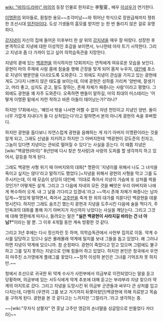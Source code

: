 [[wiki: "마의(드라마)" 마의]]의 등장 인물로 한자로는 李聖夏., 배우 [[이상우(1980)|이상우]]가 연기한다.

[[이명환]]의 외아들로, 훤칠한 용모~~조각미남~~와 뛰어난 학식으로 장원급제까지 쟁취한 조선시대 [[엄친아]]이다. 도성 기생들의 흠모를 받지만 눈 한 번 돌리지 않은 걸로 유명하다. 

[[강지녕]]이 자신의 집에 들어온 이후부터 한 살 위의 [[강지녕]]을 매우 잘 따랐다. 성장한 후 본격적으로 지녕에 대한 이성적인 호감을 보이면서, 누나한테 야자 트기 시작한다. 그리고 지녕과 좀 더 가까이 있고 싶어 의학습독관을 지망한다.

지녕의 곁에 있는 [[백광현(마의)|백광현]]을 의식하지만 12회까지는 연적에게 여유로운 모습을 보인다. 광현이 마의 주제에 사람 몸에 침술을 행해 곤장을 맞게 되어 몸져 누우자, [[대인배]] 포스로 지녕이 병문안을 다녀오도록 도와준다. 그 외에도 지녕이 관심을 가지고 있는 광현에게도 그다지 나쁘지 않은 태도를 보이는데, 이에 광현은 성하를 가리켜 '양반에, 잘생기고, 머리 좋고, 심지도 곧고, 말도 잘하는, 존재 자체가 짜증나는 사람'이라고 평했다. 그 외에도 광현을 꽤 자주 도와준다. 오죽하면 팬들이 말하길, 마의 최대의 미스테리는 '어떻게 이명환 밑에서 저런 착하고 바른 아들이 태어났는가?'라나?

하지만 17회에서는, '혜민서 밖을 나서면 어쩔 수 없이 자넨 천민이고 지녕인 양반. 둘이 너무 가깝게 지내다가 둘 다 상처입는다'라고 말하면서 본의 아니게 광현의 속을 후벼팠다.  

하지만 광현을 돕다보니 자연스럽게 광현을 음해하는 게 자기 아버지 이명환이라는 것을 알게 되고, 그래도 신념을 지키려고 하지만 그 아버지한테 '백광현이 강도준의 친자고, 그놈이 있다면 지녕이는 관비로 떨어질 수 있다'는 사실을 듣는다. 이 때쯤 지녕은 [wiki:"백광현(마의)" 8년만에 다시 찾은 첫사랑]과 사랑의 도피를 할 생각까지 하고 있어서, 갈등을 하게 된다. 

그래도 백광현 사형 위기 때 아버지와의 대화[* 명환이 '지녕이를 위해서 나도 그 녀석을 죽이고 싶지는 않다'라고 말하기도 했었다.]+지녕을 위해서 광현의 사형을 막고 그를 도주시키는데, 이 때 모습이 상당히 대인배. '이대로 죽어서 지녕이 가슴에 또 상처를 박을 것인가? 어떻게든 살게. 그리고 그 다음에 자네의 모든 것을 빼앗은 우리 아버지와 나에게 복수하러 오게. 내 그 날을 기다리고 있겠네.'라고 ~~역시 존재 자체가 짜증나는 남자답게~~멋있게 말하면서, 죽어서 [[고주만]]을 죽게 한 죄의 대가를 치룬다던 백광현을 데꿀멍시킨다.
하지만 그래도 슬프긴 했는지 광현과 지녕을 도주시킨 다음에 술을 먹다가, 주인옥과의 대화를 통해 자기 아버지가 자신까지 낚았다는 사실을 깨닫는다. 그리고 그것에 대해 명환에게 따지나, 들려오는 말은 '''"실은 백광현이 사라지길 바라는 건 너 아님?"'''이라는 말 뿐. 그 이후 4개월 동안 계속 방황한 것 같다.

그리고 3년 후에는 다시 정신차린 듯 하며, 의학습독관에서 사헌부 집의로 이동. 약계 수사를 담당하고 있으나 실은 몰래몰래 약계에 밀지를 보내 그들을 돕고 있었다. 왜 그러냐 하면 지녕이 약계에 있으니까. 참 순정파다. 광현이 죽었다고 믿고 있으며 그럼에도 불구하고 그를 잊지 못하는 지녕으로 인해 힘들어 하고 있었다. 하지만 본인은 청국에서 우연히 마주친 소가영에게 플래그를 꽂았다.~~정작 이성하 본인은 그녀를 기억조차 못 하지만.~~

청에서 조선으로 귀국한 뒤 약계 수사가 사헌부에서 의금부로 이전되었다는 말을 듣고 당황하며, 의금부에 있는 서두식에게 약계 추포에 대해 듣고는 부랴부랴 지녕 찾으러 약계의 아지트로 갔다. 그리고 지녕을 도망시킨 뒤 의금부 군관들과 싸우다 큰 상처를 입고 다치는데, 다행히 (우연히 그를 보고 거기까지 뒤쫓아왔던)백광현에 의해 치료받고 목숨을 구하게 된다. 광현을 본 것 같다고는 느끼지만 '그럴리가..'라고 생각하는 중.

~~[wiki:"무자식 상팔자" 먼 훗날 고주만 영감의 손녀딸을 싱글맘으로 만들었다 카더라]~~
